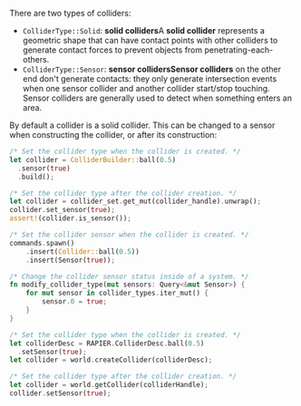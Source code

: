 
There are two types of colliders:
- <notjs>`ColliderType::Solid`: **solid colliders**</notjs><js>A **solid collider**</js> represents a geometric shape
  that can have contact points with other colliders to generate contact forces to prevent objects from
  penetrating-each-others.
- <notjs>`ColliderType::Sensor`: **sensor colliders**</notjs><js>**Sensor colliders**</js> on the other end don't
  generate contacts: they only generate intersection events when one sensor collider and another collider start/stop
  touching. Sensor colliders are generally used to detect when something enters an area.

By default a collider is a solid collider. This can be changed to a sensor when constructing the collider, or after its
construction:

<rapier>

```rust
/* Set the collider type when the collider is created. */
let collider = ColliderBuilder::ball(0.5)
  .sensor(true)
  .build();
```
```rust
/* Set the collider type after the collider creation. */
let collider = collider_set.get_mut(collider_handle).unwrap();
collider.set_sensor(true);
assert!(collider.is_sensor());
```

</rapier>
<bevy>

```rust
/* Set the collider sensor when the collider is created. */
commands.spawn()
    .insert(Collider::ball(0.5))
    .insert(Sensor(true));
```
```rust
/* Change the collider sensor status inside of a system. */
fn modify_collider_type(mut sensors: Query<&mut Sensor>) {
    for mut sensor in collider_types.iter_mut() {
        sensor.0 = true;
    }
}
```

</bevy>
<js>

```rust
/* Set the collider type when the collider is created. */
let colliderDesc = RAPIER.ColliderDesc.ball(0.5)
  .setSensor(true);
let collider = world.createCollider(colliderDesc);
```
```rust
/* Set the collider type after the collider creation. */
let collider = world.getCollider(colliderHandle);
collider.setSensor(true);
```

</js>
